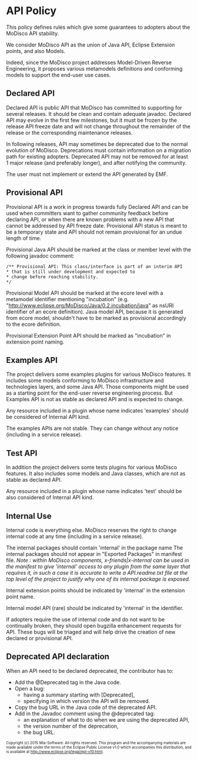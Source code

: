 =API Policy=

This policy defines rules which give some guarantees to adopters about the MoDisco API stability.

We consider MoDisco API as the union of Java API, Eclipse Extension points, and also Models.

Indeed, since the MoDisco project addresses Model-Driven Reverse Engineering, it proposes various metamodels definitions and conforming models to support the end-user use cases. 

== Declared API  ==

Declared API is public API that MoDisco has committed to supporting for several releases. It should be clean and contain adequate javadoc. Declared API may evolve in the first few milestones, but it must be frozen by the release API freeze date and will not change throughout the remainder of the release or the corresponding maintenance releases.

In following releases, API may sometimes be deprecated due to the normal evolution of MoDisco. Deprecations must contain information on a migration path for existing adopters. Deprecated API may not be removed for at least 1 major release (and preferably longer), and after notifying the community.

The user must not implement or extend the API generated by EMF.

== Provisional API  ==

Provisional API is a work in progress towards fully Declared API and can be used when committers want to gather community feedback before declaring API, or when there are known problems with a new API that cannot be addressed by API freeze date. Provisional API status is meant to be a temporary state and API should not remain provisional for an undue length of time.

Provisional Java API should be marked at the class or member level with the following javadoc comment:
<pre>/** Provisional API: This class/interface is part of an interim API
* that is still under development and expected to
* change before reaching stability.
*/
</pre>
Provisional Model API should be marked at the ecore level with a metamodel identifier mentioning "incubation" (e.g. "http://www.eclipse.org/MoDisco/Java/0.2.incubation/java" as nsURI identifier of an ecore definition). Java model API, because it is generated from ecore model, shouldn't have to be marked as provisional accordingly to the ecore definition.

Provisional Extension Point API should be marked as "incubation" in extension point naming.

== Examples API  ==

The project delivers some examples plugins for various MoDisco features. It includes some models conforming to MoDisco infrastructure and technologies layers, and some Java API. Those components might be used as a starting point for the end-user reverse engineering process. But Examples API is not as stable as declared API and is expected to change.

Any resource included in a plugin whose name indicates 'examples' should be considered of Internal API kind.

The examples APIs are not stable. They can change without any notice (including in a service release).

== Test API  ==

In addition the project delivers some tests plugins for various MoDisco features. It also includes some models and Java classes, which are not as stable as declared API.

Any resource included in a plugin whose name indicates 'test' should be also considered of Internal API kind.

== Internal Use  ==

Internal code is everything else. MoDisco reserves the right to change internal code at any time (including in a service release).

The internal packages should contain 'internal' in the package name
The internal packages should not appear in "Exported Packages" in manifest file. ''Note : within MoDisco components, x-friends|x-internal can be used in the manifest to give 'internal' access to any plugin from the same layer that requires it, in such a case it is accurate to write a API.readme.txt file at the top level of the project to justify why one of its internal package is exposed.''

Internal extension points should be indicated by 'internal' in the extension point name.

Internal model API (rare) should be indicated by 'internal' in the identifier.

If adopters require the use of internal code and do not want to be continually broken, they should open bugzilla enhancement requests for API. These bugs will be triaged and will help drive the creation of new declared or provisional API.

== Deprecated API declaration ==

When an API need to be declared deprecated, the contributor has to:
* Add the @Deprecated tag in the Java code.
* Open a bug:
** having a summary starting with [Deprecated],
** specifying in which version the API will be removed.
* Copy the bug URL in the Java code of the deprecated API.
* Add in the Javadoc comment using the @deprecated tag:
** an explanation of what to do when we are using the deprecated API,
** the version number of the deprecation,
** the bug URL.

<font size="-2">
Copyright (c) 2015 Mia-Software.
All rights reserved. This program and the accompanying materials
are made available under the terms of the Eclipse Public License v1.0
which accompanies this distribution, and is available at
http://www.eclipse.org/legal/epl-v10.html.
</font>

